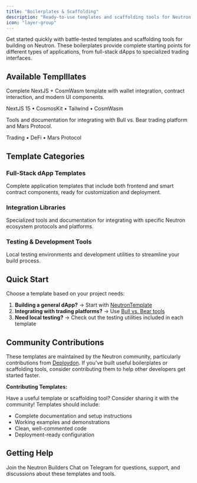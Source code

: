 ```yaml
---
title: "Boilerplates & Scaffolding"
description: "Ready-to-use templates and scaffolding tools for Neutron development"
icon: "layer-group"
---  
```



Get started quickly with battle-tested templates and scaffolding tools for building on Neutron. These boilerplates provide complete starting points for different types of applications, from full-stack dApps to specialized trading interfaces.

## Available Templllates

<CardGroup cols={2}>
  <Card title="NeutronTemplate" icon="code" iconType="duotone" href="/developers/sdk/neutron-template">
    <p className="mt-2">Complete NextJS + CosmWasm template with wallet integration, contract interaction, and modern UI components.</p>
    <p className="text-xs mt-2 text-gray-500">NextJS 15 • CosmosKit • Tailwind • CosmWasm</p>
  </Card>
  
  <Card title="Bull vs. Bear Integration" icon="chart-line" iconType="duotone" href="/developers/sdk/bullbear-integration">
    <p className="mt-2">Tools and documentation for integrating with Bull vs. Bear trading platform and Mars Protocol.</p>
    <p className="text-xs mt-2 text-gray-500">Trading • DeFi • Mars Protocol</p>
  </Card>
</CardGroup>

## Template Categories

### Full-Stack dApp Templates
Complete application templates that include both frontend and smart contract components, ready for customization and deployment.

### Integration Libraries
Specialized tools and documentation for integrating with specific Neutron ecosystem protocols and platforms.

### Testing & Development Tools
Local testing environments and development utilities to streamline your build process.

## Quick Start

Choose a template based on your project needs:

1. **Building a general dApp?** → Start with [NeutronTemplate](/developers/sdk/neutron-template)
2. **Integrating with trading platforms?** → Use [Bull vs. Bear tools](/developers/sdk/bullbear-integration)
3. **Need local testing?** → Check out the testing utilities included in each template

## Community Contributions

These templates are maintained by the Neutron community, particularly contributions from [Deploydon](https://github.com/Deploydon). If you've built useful boilerplates or scaffolding tools, consider contributing them to help other developers get started faster.

<div className="p-4 border-l-4 border-primary bg-primary/5 rounded my-6">
  <strong>Contributing Templates:</strong>
  <p className="mt-2">
    Have a useful template or scaffolding tool? Consider sharing it with the community! Templates should include:
  </p>
  <ul className="mt-2">
    <li>Complete documentation and setup instructions</li>
    <li>Working examples and demonstrations</li>
    <li>Clean, well-commented code</li>
    <li>Deployment-ready configuration</li>
  </ul>
</div>

## Getting Help

<Card title="Community Support" icon="users" href="https://t.me/+bmfRCVSmiPJmZTc1" target="_blank">
  Join the Neutron Builders Chat on Telegram for questions, support, and discussions about these templates and tools.
</Card> 

<ExecutionPanel
  apiUrl="https://api.yourdomain.com/execute"
  preset='neutrond query wasm contract-state smart {contract} "{\"config\":{}}"'
  sandboxMode
/>

<Panel>
  <NLQueryPlugin />
</Panel>
